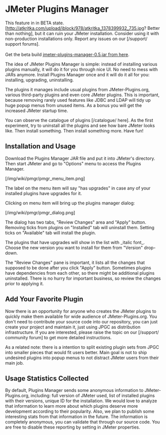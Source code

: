 = JMeter Plugins Manager =

<div class="alert alert-warning">
This feature in in BETA state. [http://atkritka.com/upload/iblock/978/atkritka_1378399932_735.jpg? Better than nothing], but it can ruin your JMeter installation.
Consider using it with non-production installations only.
Report any issues on our [/support/ support forums].<br/><br/>Get the beta build [http://search.maven.org/remotecontent?filepath=kg/apc/jmeter-plugins-manager/0.5/jmeter-plugins-manager-0.5.jar jmeter-plugins-manager-0.5.jar from here].
</div>

The idea of JMeter Plugins Manager is simple: instead of installing various plugins manually, it will do it for you through nice UI.
No need to mess with JARs anymore. Install Plugins Manager once and it will do it all for you: installing, upgrading, uninstalling.

The plugins it manages include usual plugins from JMeter-Plugins.org, various third-party plugins and even core JMeter plugins.
This is important, because removing rarely used features like JDBC and LDAP will tidy up huge popup menus from unused items. As a bonus you will get the increased JMeter startup time.

You can observe the catalogue of plugins [/catalogue/ here]. As the first experiment, try to uninstall all the plugins and see how bare JMeter looks like. Then install something. Then install something more. Have fun!

== Installation and Usage ==

Download the Plugins Manager JAR file and put it into JMeter's {{{lib/ext}}} directory. Then start JMeter and go to "Options" menu to access the Plugins Manager.

[/img/wiki/pmgr/pmgr_menu_item.png]

The label on the menu item will say "has upgrades" in case any of your installed plugins have upgrades for it.

Clicking on menu item will bring up the plugins manager dialog:

[/img/wiki/pmgr/pmgr_dialog.png]

The dialog has two tabs, "Review Changes" area and "Apply" button. Removing ticks from plugins on "Installed" tab will uninstall them. Setting ticks on "Available" tab will install the plugin.

The plugins that have upgrades will show in the list with _italic font_. Choose the new version you want to install for them from "Version" drop-down.

The "Review Changes" pane is important, it lists all the changes that supposed to be done after you click "Apply" button.
Sometimes plugins have dependencies from each other, so there might be additional plugins uninstalled. There is no hurry for important business, so review the changes prior to applying it.


== Add Your Favorite Plugin ==

Now there is an opportunity for anyone who creates the JMeter plugins to quickly make them available for wide audience of JMeter-Plugins.org.
You don't need to contribute your source code into our repository, you can just create your project and maintain it, just using JPGC as distribution infrastructure.
If you are interested, please raise the topic on our [/support/ community forum] to get more detailed instructions.

As a related note: there is a intention to split existing plugin sets from JPGC into smaller pieces that would fit users better.
Main goal is not to ship undesired plugins into popup menus to not distract JMeter users from their main job.

== Usage Statistics Collected ==

By default, Plugins Manager sends some anonymous information to JMeter-Plugins.org, including: full version of JMeter used, list of installed plugins with their versions, unique ID for the installation.
We would love to analyze that information to learn more about which plugins deserve more development according to their popularity. Also, we plan to publish some interesting stats from that information in the future.
The information is completely anonymous, you can validate that through our source code. You are free to disable these reporting by setting {{{jpgc.repo.sendstats=false}}} in JMeter properties.